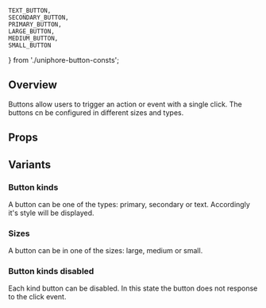     TEXT_BUTTON, 
    SECONDARY_BUTTON, 
    PRIMARY_BUTTON, 
    LARGE_BUTTON,
    MEDIUM_BUTTON,
    SMALL_BUTTON
} from './uniphore-button-consts';

<Meta of={ButtonStories} />

## Overview

Buttons allow users to trigger an action or event with a single click.
The buttons cn be configured in different sizes and types.

<Canvas of={ButtonStories.PrimaryButton} />

## Props
<Controls of={ButtonStories.PrimaryButton} />

## Variants

### Button kinds

A button can be one of the types: primary, secondary or text. Accordingly it's style will be displayed.

<Canvas of={ButtonStories.ButtonTypes} />

### Sizes

A button can be in one of the sizes: large, medium or small.

<Canvas of={ButtonStories.ButtonSizes} />

### Button kinds disabled

Each kind button can be disabled. In this state the button does not response to the click event.

<Canvas of={ButtonStories.ButtonKindsDisabled} />